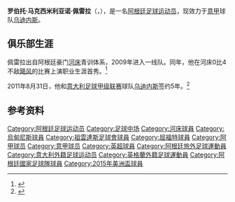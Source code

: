 {{noteTA
|G1=Football
|G2=uefa
|G3=南美球會
|G4=英超
|1=zh-hans:罗伯托·佩雷拉;zh-hk:羅拔圖·佩雷拉;zh-tw: 羅伯托·佩雷拉;
|2=zh-hans:马克西米利亚诺;zh-hk:麥斯米利安奴;zh-tw: 馬克西米利亞諾;
}}
{{Infobox football biography
| name = 罗伯托·佩雷拉<br>Roberto Pereyra
| image = [[File:RobertoPereyra.jpg|200px]]
| fullname = Roberto Maximiliano Pereyra
| birth_date = {{birth date and age|1991|1|7}}
| birth_place = [[阿根廷|阿根廷]][[圣米格尔-德图库曼|圣米格尔-德图库曼]]
| height = {{height|m=1.85}}
| currentclub = [[乌迪内斯足球俱乐部|乌迪内斯]]
| clubnumber = 37
| position = [[中场#边锋|边锋]]
| youthyears1 =   
| youthclubs1 =   [[河床體育會|河床]]
| years1 =   2009–2011
| clubs1 =   [[河床體育會|河床]]
| caps1 =    43
| goals1 =  0 
| years2 =   2011–2015
| clubs2 =  [[乌迪内斯足球俱乐部|乌迪内斯]]
| caps2  = 84
| goals2 = 8
| years3 =   2014–2015
| clubs3 =  →[[尤文图斯足球俱乐部|尤文图斯]]
| caps3 = 35
| goals3 =4 
| years4 =   2015–2016
| clubs4 =  [[尤文图斯足球俱乐部|尤文图斯]]
| caps4  = 13
| goals4 = 0
| years5 = 2016–2020
| clubs5 = [[沃特福德足球俱乐部|沃特福德]]
| caps5 = 106
| goals5 = 16
| years6 = 2020–
| clubs6 = [[乌迪内斯足球俱乐部|乌迪内斯]]
| caps6 = 34
| goals6 = 5
| nationalyears1 = 2011  
| nationalteam1 = [[阿根廷20岁以下国家足球队|阿根廷U-20]]
| nationalcaps1 = 4   
| nationalgoals1 = 0
| nationalyears2 = 2014– 
| nationalteam2 = [[阿根廷国家足球队|阿根廷]]
| nationalcaps2 = 19
| nationalgoals2 = 2
| pcupdate = 2021年5月23日
| ntupdate = 2019年10月10日
}}
'''罗伯托·马克西米利亚诺·佩雷拉'''（'''{{lang-es|Roberto Maximiliano Pereyra}}'''，{{bd|1991年|1月7日|||catIdx=Pereyra, Roberto}}），是一名[[阿根廷|阿根廷]][[足球|足球]][[运动员|运动员]]，现效力于[[意甲|意甲]]球队[[乌迪内斯足球俱乐部|乌迪内斯]]。

==俱乐部生涯==
佩雷拉出自阿根廷豪门[[河床體育會|河床]]青训体系，2009年进入一线队。同年，他在河床0比4不敌[[飓风竞技俱乐部|飓风]]的比赛上演职业生涯首秀。<ref>{{cite web |url=http://www.argentinesoccer.com/player_apps.cfm?id=rpry&Championship=cl09&Team=riv |title=Closing '09 statistics |publisher=Argentine Soccer |accessdate=2011-07-29 |archive-date=2013-01-09 |archive-url=https://www.webcitation.org/6DY1RCVom?url=http://www.argentinesoccer.com/player_apps.cfm?id=rpry |dead-url=no }}</ref>

2011年8月31日，他和[[意大利足球甲级联赛|意大利足球甲级联赛]]球队[[乌迪内斯足球俱乐部|乌迪内斯]]签约5年。<ref>{{cite web |url=http://www.udinese.it/ENG/script/view.php?id=815 |title=Pereyra Declares…Welcome Roberto! |publisher=Udinese |work=official site |accessdate=2011-08-31 |deadurl=yes |archiveurl=https://web.archive.org/web/20110929153023/http://www.udinese.it/ENG/script/view.php?id=815 |archivedate=2011-09-29 }}</ref>

==参考资料==
{{reflist}}

{{烏甸尼斯球員名單}}
{{2015年美洲國家盃足球賽阿根廷參賽名單}}
{{2019年美洲盃足球賽阿根廷參賽名單}}

{{DEFAULTSORT:Pereyra, Roberto}}
[[Category:阿根廷足球运动员|Category:阿根廷足球运动员]]
[[Category:足球中场|Category:足球中场]]
[[Category:河床球員|Category:河床球員]]
[[Category:烏甸尼斯球員|Category:烏甸尼斯球員]]
[[Category:祖雲達斯足球會球員|Category:祖雲達斯足球會球員]]
[[Category:屈福特球員|Category:屈福特球員]]
[[Category:阿甲球员|Category:阿甲球员]]
[[Category:意甲球员|Category:意甲球员]]
[[Category:英超球員|Category:英超球員]]
[[Category:阿根廷旅外足球運動員|Category:阿根廷旅外足球運動員]]
[[Category:意大利外籍足球运动员|Category:意大利外籍足球运动员]]
[[Category:英格蘭外籍足球運動員|Category:英格蘭外籍足球運動員]]
[[Category:阿根廷國家足球隊球員|Category:阿根廷國家足球隊球員]]
[[Category:2015年美洲盃球員|Category:2015年美洲盃球員]]